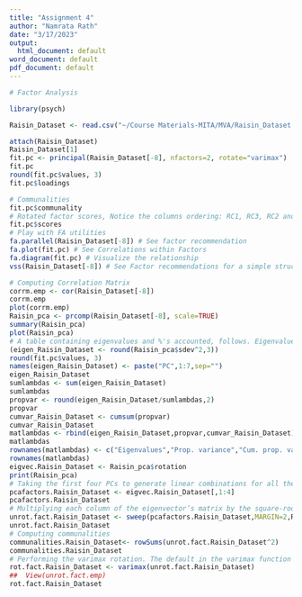 ---
title: "Assignment 4"
author: "Namrata Rath"
date: "3/17/2023"
output:
  html_document: default
word_document: default
pdf_document: default
---
  
```{r}
# Factor Analysis

library(psych)

Raisin_Dataset <- read.csv("~/Course Materials-MITA/MVA/Raisin_Dataset.csv")

attach(Raisin_Dataset)
Raisin_Dataset[1]
fit.pc <- principal(Raisin_Dataset[-8], nfactors=2, rotate="varimax")
fit.pc
round(fit.pc$values, 3)
fit.pc$loadings

# Communalities
fit.pc$communality
# Rotated factor scores, Notice the columns ordering: RC1, RC3, RC2 and RC4
fit.pc$scores
# Play with FA utilities
fa.parallel(Raisin_Dataset[-8]) # See factor recommendation
fa.plot(fit.pc) # See Correlations within Factors
fa.diagram(fit.pc) # Visualize the relationship
vss(Raisin_Dataset[-8]) # See Factor recommendations for a simple structure

# Computing Correlation Matrix
corrm.emp <- cor(Raisin_Dataset[-8])
corrm.emp
plot(corrm.emp)
Raisin_pca <- prcomp(Raisin_Dataset[-8], scale=TRUE)
summary(Raisin_pca)
plot(Raisin_pca)
# A table containing eigenvalues and %'s accounted, follows. Eigenvalues are the sdev^2
(eigen_Raisin_Dataset <- round(Raisin_pca$sdev^2,3))
round(fit.pc$values, 3)
names(eigen_Raisin_Dataset) <- paste("PC",1:7,sep="")
eigen_Raisin_Dataset
sumlambdas <- sum(eigen_Raisin_Dataset)
sumlambdas
propvar <- round(eigen_Raisin_Dataset/sumlambdas,2)
propvar
cumvar_Raisin_Dataset <- cumsum(propvar)
cumvar_Raisin_Dataset
matlambdas <- rbind(eigen_Raisin_Dataset,propvar,cumvar_Raisin_Dataset)
matlambdas
rownames(matlambdas) <- c("Eigenvalues","Prop. variance","Cum. prop. variance")
rownames(matlambdas)
eigvec.Raisin_Dataset <- Raisin_pca$rotation
print(Raisin_pca)
# Taking the first four PCs to generate linear combinations for all the variables with four factors
pcafactors.Raisin_Dataset <- eigvec.Raisin_Dataset[,1:4]
pcafactors.Raisin_Dataset
# Multiplying each column of the eigenvector’s matrix by the square-root of the corresponding eigenvalue in order to get the factor loadings
unrot.fact.Raisin_Dataset <- sweep(pcafactors.Raisin_Dataset,MARGIN=2,Raisin_pca$sdev[1:4],`*`)
unrot.fact.Raisin_Dataset
# Computing communalities
communalities.Raisin_Dataset<- rowSums(unrot.fact.Raisin_Dataset^2)
communalities.Raisin_Dataset
# Performing the varimax rotation. The default in the varimax function is norm=TRUE thus, Kaiser normalization is carried out
rot.fact.Raisin_Dataset <- varimax(unrot.fact.Raisin_Dataset)
##  View(unrot.fact.emp)
rot.fact.Raisin_Dataset
```
